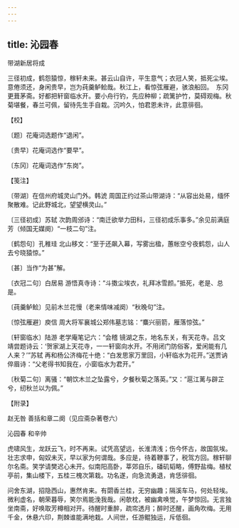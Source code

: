 ```yaml
---
---
---
```

title: 沁园春
---



带湖新居将成





三径初成，鹤怨猿惊，稼轩未来。甚云山自许，平生意气；衣冠人笑，抵死尘埃。意倦须还，身闲贵早，岂为莼羹鲈鲙哉。秋江上，看惊弦雁避，骇浪船回。　东冈更葺茅斋。好都把轩窗临水开。要小舟行钓，先应种柳；疏篱护竹，莫碍观梅。秋菊堪餐，春兰可佩，留待先生手自栽。沉吟久，怕君恩未许，此意徘徊。





【校】


〔题〕花庵词选题作“退闲”。

〔贵早〕花庵词选作“要早”。

〔东冈〕花庵词选作“东岗”。





【笺注】


〔带湖〕在信州府城灵山门外。韩淲 周国正约过茶山带湖诗：“从容出处易，缅怀聚散难。记此野城北，望望横灵山。”

〔三径初成〕苏轼 次韵周邠诗：“南迁欲举力田科，三径初成乐事多。”余见前满庭芳（倾国无媒阕）“一枝二句”注。

〔鹤怨句〕孔稚珪 北山移文：“至于还飙入幕，写雾出楹，蕙帐空兮夜鹤怨，山人去兮晓猿惊。”

〔甚〕当作“为甚”解。

〔衣冠二句〕白居易 游悟真寺诗：“斗擞尘埃衣，礼拜冰雪颜。”抵死，老是、总是。

〔莼羹鲈鲙〕见前木兰花慢（老来情味减阕）“秋晚句”注。

〔惊弦雁避〕庾信 周大将军襄城公郑伟墓志铭：“麋兴丽箭，雁落惊弦。”

〔轩窗临水〕陆游 老学庵笔记六：“会稽 镜湖之东，地名东关，有天花寺。吕文靖尝题诗云：‘贺家湖上天花寺，一一轩窗向水开。不用闭门防俗客，爱闲能有几人来？’”苏轼 再和杨公济梅花十绝：“白发思家万里回，小轩临水为花开。”送贾讷倅眉诗：“父老得书知我在，小窗临水为君开。”

〔秋菊二句〕离骚：“朝饮木兰之坠露兮，夕餐秋菊之落英。”又：“扈江蓠与辟芷兮，纫秋兰以为佩。”





【附录】


赵无咎 善括和章二阕（见应斋杂著卷六）

沁园春 和辛帅

虎啸风生，龙跃云飞，时不再来。试凭高望远，长淮清浅；伤今怀古，故国氛埃。壮志求申，匈奴未灭，早以家为何谓哉。多应是，待着鞭事了，税驾方回。稼轩聊尔名斋。笑学请樊迟心未开。似南阳高卧，莘郊自乐，磻矶韬略，傅野盐梅。植杖亭前，集山楼下，五桂三槐次第栽。功名遂，向急流勇退，肯恁徘徊。

问舍东湖，招隐西山，惠然肯来。有閟香兰桂，无穷幽趣；隔溪车马，何处轻埃。微利虚名，朝荣暮辱，笑尔焉能浼我哉。闲欹枕，被幽禽唤觉，午梦惊回。无言独坐南斋，好唤取芳樽相对开。待醒时重醉，疏帘透月；醉时还醒，画角吹梅。无用千金，休悬六印，荆棘谁能满地栽。人间世，任游鲲独运，斥低徊。